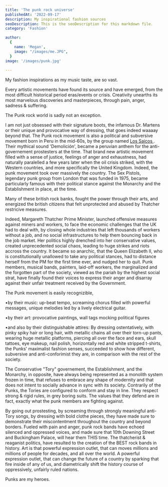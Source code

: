 ```yaml
---
title: 'The punk rock universe'
publishedAt: '2022-09-17'
description: My inspirational fashion sources
seoDescription: This is the seoDescription for this markdown file.
category: 'Fashion'

author:
  {
    name: 'Megan',
    image: "/images/me.JPG",
  }
image: '/images/punk.jpg'
  
---
```


My fashion inspirations as my music taste, are so vast. 

Every artistic movements have found its source and have emerged, from the most difficult historical period eras/events or crisis. Creativity unearths its most marvelous discoveries and masterpieces, through pain, anger, sadness & suffering. 

The Punk rock world is sadly not an exception. 

I am not just obsessed with their signature boots, the infamous Dr. Martens or their unique and provocative way of dressing, that goes indeed waaaay beyond that. 
The Punk rock movement is also a political and subversive movement born in Peru in the mid-60s, by the group named <a href="https://en.wikipedia.org/wiki/Los_Saicos" > Los Saicos </a>. Their mythical sound 'Demolición', became a peruvian anthem for the anti-governement prostesters at the time. 
That brand new artistic movement filled with a sense of justice, feelings of anger and exhaustness, had naturally paralelled a few years later when the oil crisis striked, with the Western countries, and more specifically the United Kingdom. 
Indeed, the punk movement took over massively the country. The Sex Pistols, legendary punk group from London that was funded in 1975, became particularly famous with their political stance against the Monarchy and the Establishment in place, at the time. 

Many of these british rock banks, fought the power through their arts, and energized the british citizens that felt unprotected and abused by Thatcher restricive measures.

Indeed, Margareth Thatcher Prime Minister, launched offensive measures against miners and workers, to face the economic challenges that the UK had to deal with, by closing whole industries that left thousands of workers without a job, and 
no social infrastructures to help them bouncing back in the job market. Her politics highly drenched into her conservative values, created unprecedented social chaos, leading to huge strikes and riots accross the country. It became so anarchic, that the Queen Elizabeth II, who is constitutionally unallowed to take any political stances, 
had to distance herself from the PM for the first time ever, and nudged her to quit. Punk members, musical bands, painters, laid-off workers, the marginalized and the forgotten part of the society, viewed as the pariah by the highest social strat, have finally found their voices to express their anger and disarray against their unfair treatment received by the Government. 

The Punk movement is easily recognizible,

•by their music: up-beat tempo, screaming chorus filled with powerful messages, unique melodies led by a lively electrical guitar.

•by their art: provocative paintings, wall tags mocking political figures

•and also by their distinguishable attires: By dressing ostentatively, with pinky spiky hair or long hair, with metallic chains all over their torn-up pants, wearing huge metallic platforms, piercing all over the face and ears, skull tattoes, eye makeup, nail polish, horizontally red and white stripped t-shirts, the Punks' maximalist fashion senses, succeeded to show how different, subversive and anti-conforimist they are, in comparison with the rest of the society. 

The Conservative "Tory" governement, the Establishment, and the Monarchy, in opposite, have always being represented as a monolith system frozen in time, that refuses to embrace any shape of modernity and that does not intent to socially advance in sync with its society. Contrarily of the Punks, the Tories are configured to conform and stay in line. They respect strong & rigid rules, in grey boring suits. The values that they defend are in fact, exactly what the punk members are fighting against.



By going out prostesting, by screaming through strongly meaningful anti-Tory songs, by dressing with bold clothe pieces, they have made sure to demonstrate their miscontentment throughout the country and beyond borders. Fueled with pain and anger, punk rock bands have echoed silenced and oppressed voices, and made sure that 10th Downing Street and Buckingham Palace, will hear them THIS time. 
The thatcherist & reaganist politics, have resulted to the creation of the BEST rock bands in history. Art is that powerful expression outlet, that can moves millions and millions of people for decades, and all over the world.
A powerful expression outlet, that can change the future of a country by sparking that fire inside of any of us, and diametrically shift the history course of oppressively, unfairly ruled nations.

Punks are my heroes.

